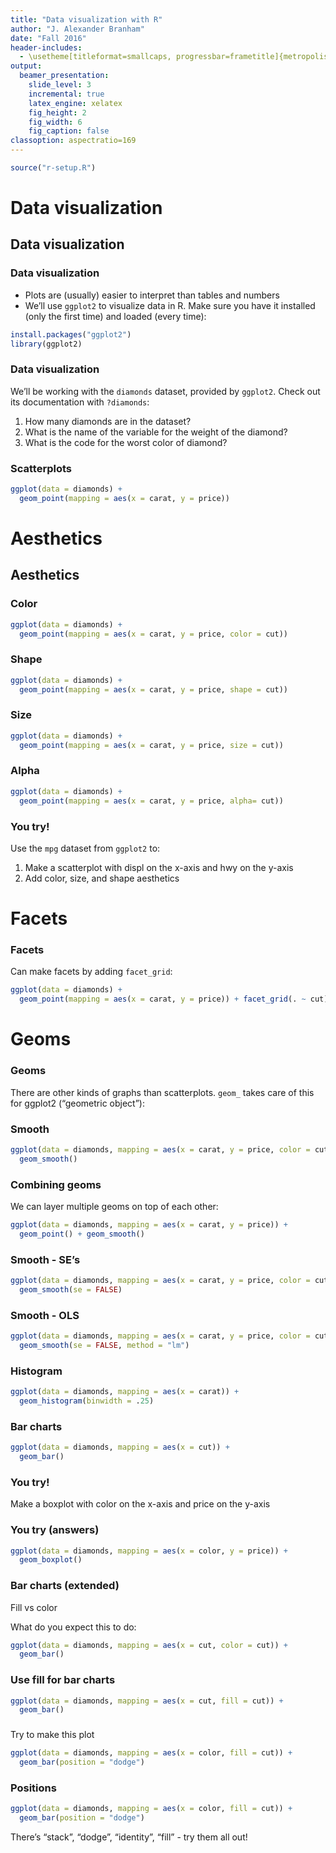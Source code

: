 ```yaml
---
title: "Data visualization with R"
author: "J. Alexander Branham"
date: "Fall 2016"
header-includes: 
  - \usetheme[titleformat=smallcaps, progressbar=frametitle]{metropolis}
output: 
  beamer_presentation:
    slide_level: 3
    incremental: true
    latex_engine: xelatex
    fig_height: 2
    fig_width: 6
    fig_caption: false
classoption: aspectratio=169
---
```


```r
source("r-setup.R")
```

# Data visualization 
## Data visualization
### Data visualization 
* Plots are (usually) easier to interpret than tables and numbers
* We'll use `ggplot2` to visualize data in R. Make sure you have it
  installed (only the first time) and loaded (every time):

\pause

```r
install.packages("ggplot2")
library(ggplot2)
```

### Data visualization 
We'll be working with the `diamonds` dataset, provided by `ggplot2`.
Check out its documentation with `?diamonds`:

1. How many diamonds are in the dataset?
2. What is the name of the variable for the weight of the diamond?
3. What is the code for the worst color of diamond?

### Scatterplots

```r
ggplot(data = diamonds) +
  geom_point(mapping = aes(x = carat, y = price))
```

# Aesthetics
## Aesthetics
### Color 
```r
ggplot(data = diamonds) +
  geom_point(mapping = aes(x = carat, y = price, color = cut))
```

### Shape
```r
ggplot(data = diamonds) +
  geom_point(mapping = aes(x = carat, y = price, shape = cut))
```

### Size
```r
ggplot(data = diamonds) +
  geom_point(mapping = aes(x = carat, y = price, size = cut))
```


### Alpha
```r
ggplot(data = diamonds) +
  geom_point(mapping = aes(x = carat, y = price, alpha= cut))
```

### You try!
Use the `mpg` dataset from `ggplot2` to:

1. Make a scatterplot with displ on the x-axis and hwy on the y-axis
2. Add color, size, and shape aesthetics 

# Facets
### Facets
Can make facets by adding `facet_grid`:
```r
ggplot(data = diamonds) +
  geom_point(mapping = aes(x = carat, y = price)) + facet_grid(. ~ cut)
```

# Geoms
### Geoms
There are other kinds of graphs than scatterplots. `geom_` takes care
of this for ggplot2 ("geometric object"):

### Smooth
```r
ggplot(data = diamonds, mapping = aes(x = carat, y = price, color = cut)) +
  geom_smooth()
```

### Combining geoms 
We can layer multiple geoms on top of each other:

```r
ggplot(data = diamonds, mapping = aes(x = carat, y = price)) +
  geom_point() + geom_smooth()
```

### Smooth - SE's
```r
ggplot(data = diamonds, mapping = aes(x = carat, y = price, color = cut)) +
  geom_smooth(se = FALSE) 
```

### Smooth - OLS
```r
ggplot(data = diamonds, mapping = aes(x = carat, y = price, color = cut)) +
  geom_smooth(se = FALSE, method = "lm") 
```

### Histogram

```r
ggplot(data = diamonds, mapping = aes(x = carat)) +
  geom_histogram(binwidth = .25)
```

### Bar charts
```r
ggplot(data = diamonds, mapping = aes(x = cut)) +
  geom_bar()
```

### You try!
Make a boxplot with color on the x-axis and price on the y-axis

### You try (answers)

```r
ggplot(data = diamonds, mapping = aes(x = color, y = price)) +
  geom_boxplot()
```

### Bar charts (extended)
Fill vs color

What do you expect this to do:

```r
ggplot(data = diamonds, mapping = aes(x = cut, color = cut)) +
  geom_bar()
```

### Use fill for bar charts

```r
ggplot(data = diamonds, mapping = aes(x = cut, fill = cut)) +
  geom_bar()
```

### 
Try to make this plot

```r
ggplot(data = diamonds, mapping = aes(x = color, fill = cut)) +
  geom_bar(position = "dodge")
```

### Positions
```r
ggplot(data = diamonds, mapping = aes(x = color, fill = cut)) +
  geom_bar(position = "dodge")
```
There's "stack", "dodge", "identity", "fill" - try them all out!
